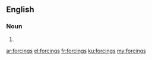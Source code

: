 ==English==

===Noun===
{{head|en|plural}}

# {{plural of|forcing|lang=en}}

[[ar:forcings]]
[[el:forcings]]
[[fr:forcings]]
[[ku:forcings]]
[[my:forcings]]